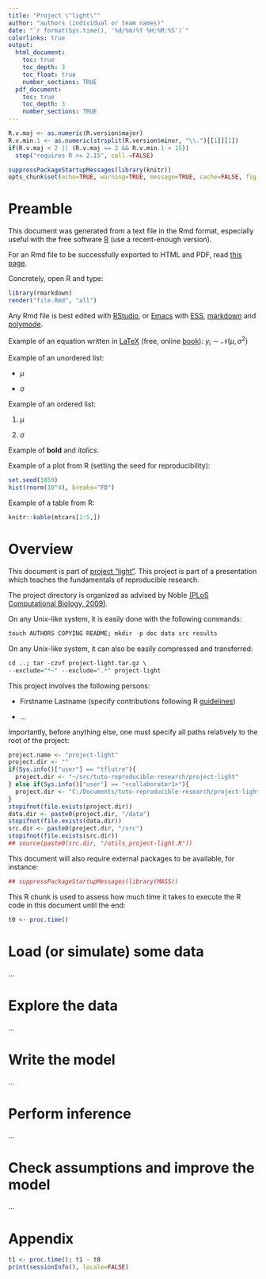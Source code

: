```yaml
---
title: "Project \"light\""
author: "authors (individual or team names)"
date: "`r format(Sys.time(), '%d/%m/%Y %H:%M:%S')`"
colorlinks: true
output:
  html_document:
    toc: true
    toc_depth: 3
    toc_float: true
    number_sections: TRUE
  pdf_document:
    toc: true
    toc_depth: 3
    number_sections: TRUE
---
```


<!--
This R chunk is used to set up some options.
-->
```r
R.v.maj <- as.numeric(R.version$major)
R.v.min.1 <- as.numeric(strsplit(R.version$minor, "\\.")[[1]][1])
if(R.v.maj < 2 || (R.v.maj == 2 && R.v.min.1 < 15))
  stop("requires R >= 2.15", call.=FALSE)

suppressPackageStartupMessages(library(knitr))
opts_chunk$set(echo=TRUE, warning=TRUE, message=TRUE, cache=FALSE, fig.align="center")
```


# Preamble

This document was generated from a text file in the Rmd format, especially useful with the free software [R](http://www.r-project.org/) (use a recent-enough version).

For an Rmd file to be successfully exported to HTML and PDF, read [this page](http://rmarkdown.rstudio.com/).

Concretely, open R and type:
```r
library(rmarkdown)
render("file.Rmd", "all")
```

Any Rmd file is best edited with [RStudio](http://www.rstudio.com/), or [Emacs](http://www.gnu.org/software/emacs/) with [ESS](http://ess.r-project.org/), [markdown](http://jblevins.org/projects/markdown-mode/) and [polymode](https://github.com/vitoshka/polymode).

Example of an equation written in [LaTeX](http://www.latex-project.org/) (free, online [book](https://en.wikibooks.org/wiki/LaTeX)): $y_i \sim \mathcal{N}(\mu, \sigma^2)$

Example of an unordered list:

* $\mu$

* $\sigma$

Example of an ordered list:

1. $\mu$

2. $\sigma$

Example of **bold** and *italics*.

Example of a plot from R (setting the seed for reproducibility):
```r
set.seed(1859)
hist(rnorm(10^4), breaks="FD")
```

Example of a table from R:
```r
knitr::kable(mtcars[1:5,])
```


# Overview

This document is part of [project "light"](https://github.com/timflutre/tuto-reproducible-research).
This project is part of a presentation which teaches the fundamentals of reproducible research.

The project directory is organized as advised by Noble [(PLoS Computational Biology, 2009)](http://dx.doi.org/10.1371/journal.pcbi.1000424).

On any Unix-like system, it is easily done with the following commands:
```r
touch AUTHORS COPYING README; mkdir -p doc data src results
```

On any Unix-like system, it can also be easily compressed and transferred:
```r
cd ..; tar -czvf project-light.tar.gz \
--exclude="*~" --exclude=".*" project-light
```

This project involves the following persons:

* Firstname Lastname (specify contributions following R [guidelines](http://journal.r-project.org/archive/2012-1/RJournal_2012-1_Hornik~et~al.pdf))

* ...

Importantly, before anything else, one must specify all paths relatively to the root of the project:
```r
project.name <- "project-light"
project.dir <- ""
if(Sys.info()["user"] == "tflutre"){
  project.dir <- "~/src/tuto-reproducible-research/project-light"
} else if(Sys.info()["user"] == "<collaborator1>"){
  project.dir <- "C:/Documents/tuto-reproducible-research/project-light"
}
stopifnot(file.exists(project.dir))
data.dir <- paste0(project.dir, "/data")
stopifnot(file.exists(data.dir))
src.dir <- paste0(project.dir, "/src")
stopifnot(file.exists(src.dir))
## source(paste0(src.dir, "/utils_project-light.R"))
```

This document will also require external packages to be available, for instance:
```r
## suppressPackageStartupMessages(library(MASS))
```

This R chunk is used to assess how much time it takes to execute the R code in this document until the end:
```r
t0 <- proc.time()
```


# Load (or simulate) some data

...


# Explore the data

...


# Write the model

...


# Perform inference

...


# Check assumptions and improve the model

...


# Appendix

```r
t1 <- proc.time(); t1 - t0
print(sessionInfo(), locale=FALSE)
```
